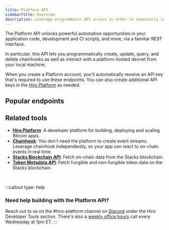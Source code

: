 ```yaml
---
title: Platform API
sidebarTitle: Overview
description: Leverage programmatic API access in order to seamlessly interact with devnet and manage chainhooks.
---
```



The Platform API unlocks powerful automation opportunities in your application code, development and CI scripts, and more, via a familiar REST interface.

In particular, this API lets you programmatically create, update, query, and delete chainhooks as well as interact with a platform-hosted devnet from your local machine.

When you create a Platform account, you'll automatically receive an API key that's required to use these endpoints. You can also create additional API keys in the [Hiro Platform](/resources/guides/api-keys) as needed.

## Popular endpoints

<Cards>
  <SecondaryCard
    href="/apis/platform-api/reference/devnet/stacks-blockchain-api"
    title="Query devnet API endpoints"
    description="Query Stacks API endpoints for data related to your devnet."
  />
  <SecondaryCard
    href="/apis/platform-api/reference/devnet/start"
    title="Start a devnet service"
    description="Start a hosted devnet through the Platform API."
  />
  <SecondaryCard
    href="/apis/platform-api/reference/chainhooks/create"
    title="Create a chainhook"
    description="Create a chainhook through the Platform API."
  />
</Cards>


## Related tools

- **[Hiro Platform](/stacks/platform)**: A developer platform for building, deploying and scaling Bitcoin apps.
- **[Chainhook](/stacks/chainhook)**: You don't need the platform to create event streams. Leverage chainhook independently, so your app can react to on-chain events in real time.
- **[Stacks Blockchain API](/stacks/api)**: Fetch on-chain data from the Stacks blockchain.
- **[Token Metadata API](/stacks/token-metadata-api)**: Fetch fungible and non-fungible token data on the Stacks blockchain.

<br />

:::callout
type: help
### Need help building with the Platform API?
Reach out to us on the <span className="font-bold">#hiro-platform</span> channel on [Discord](https://stacks.chat/) under the Hiro Developer Tools section. There's also a [weekly office hours](https://www.addevent.com/event/kI22007085) call every Wednesday at 1pm ET.
:::



